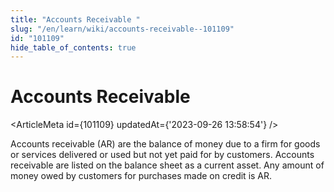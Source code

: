```yaml
---
title: "Accounts Receivable "
slug: "/en/learn/wiki/accounts-receivable--101109"
id: "101109"
hide_table_of_contents: true
---
```



# Accounts Receivable 

<ArticleMeta id={101109} updatedAt={'2023-09-26 13:58:54'} />
<div className='border-solid border-b border-t-0 my-4 border-[var(--ifm-color-gray-300)]' />

Accounts receivable (AR) are the balance of money due to a firm for goods or services delivered or used but not yet paid for by customers. Accounts receivable are listed on the balance sheet as a current asset. Any amount of money owed by customers for purchases made on credit is AR.
